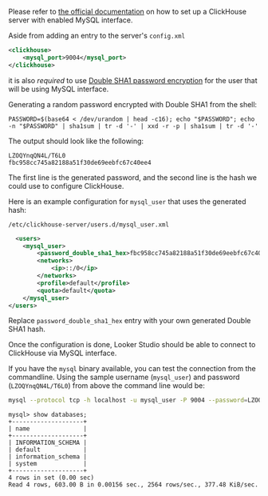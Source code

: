 Please refer to [the official documentation](https://clickhouse.com/docs/en/interfaces/mysql)
on how to set up a ClickHouse server with enabled MySQL interface.

Aside from adding an entry to the server's `config.xml`

```xml
<clickhouse>
    <mysql_port>9004</mysql_port>
</clickhouse>
```

it is also _required_ to use
[Double SHA1 password encryption](https://clickhouse.com/docs/en/operations/settings/settings-users#user-namepassword)
for the user that will be using MySQL interface.

Generating a random password encrypted with Double SHA1 from the shell:

```shell
PASSWORD=$(base64 < /dev/urandom | head -c16); echo "$PASSWORD"; echo -n "$PASSWORD" | sha1sum | tr -d '-' | xxd -r -p | sha1sum | tr -d '-'
```

The output should look like the following:

```
LZOQYnqQN4L/T6L0
fbc958cc745a82188a51f30de69eebfc67c40ee4
```

The first line is the generated password, and the second line is the hash we could use to configure ClickHouse.

Here is an example configuration for `mysql_user` that uses the generated hash:

`/etc/clickhouse-server/users.d/mysql_user.xml`

```xml
  <users>
    <mysql_user>
        <password_double_sha1_hex>fbc958cc745a82188a51f30de69eebfc67c40ee4</password_double_sha1_hex>
        <networks>
            <ip>::/0</ip>
        </networks>
        <profile>default</profile>
        <quota>default</quota>
    </mysql_user>
</users>
```

Replace `password_double_sha1_hex` entry with your own generated Double SHA1 hash.

Once the configuration is done, Looker Studio should be able to connect to ClickHouse via MySQL interface.

If you have the `mysql` binary available, you can test the connection from the commandline.
Using the sample username (`mysql_user`) and password (`LZOQYnqQN4L/T6L0`) from above the command line would be:

```bash
mysql --protocol tcp -h localhost -u mysql_user -P 9004 --password=LZOQYnqQN4L/T6L0
```

```
mysql> show databases;
+--------------------+
| name               |
+--------------------+
| INFORMATION_SCHEMA |
| default            |
| information_schema |
| system             |
+--------------------+
4 rows in set (0.00 sec)
Read 4 rows, 603.00 B in 0.00156 sec., 2564 rows/sec., 377.48 KiB/sec.
```